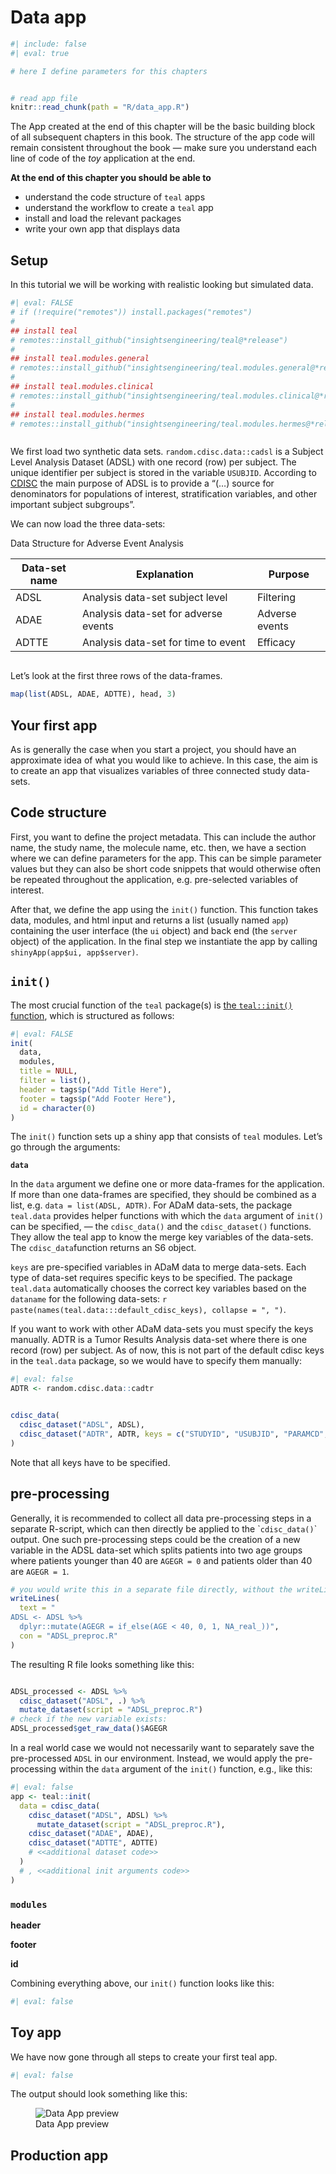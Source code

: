 # Data app

```r
#| include: false
#| eval: true

# here I define parameters for this chapters


# read app file
knitr::read_chunk(path = "R/data_app.R")
```

The App created at the end of this chapter will be the basic building block of all subsequent chapters in this book. The structure of the app code will remain consistent throughout the book --- make sure you understand each line of code of the *toy* application at the end.

**At the end of this chapter you should be able to**

-   understand the code structure of `teal` apps
-   understand the workflow to create a `teal` app
-   install and load the relevant packages
-   write your own app that displays data

## Setup

In this tutorial we will be working with realistic looking but simulated data.

```r
#| eval: FALSE
# if (!require("remotes")) install.packages("remotes")
#
## install teal
# remotes::install_github("insightsengineering/teal@*release")
#
## install teal.modules.general
# remotes::install_github("insightsengineering/teal.modules.general@*release")
#
## install teal.modules.clinical
# remotes::install_github("insightsengineering/teal.modules.clinical@*release")
#
## install teal.modules.hermes
# remotes::install_github("insightsengineering/teal.modules.hermes@*release")
```

```r
```

We first load two synthetic data sets. `random.cdisc.data::cadsl` is a Subject Level Analysis Dataset (ADSL) with one record (row) per subject. The unique identifier per subject is stored in the variable `USUBJID`. According to [CDISC](https://www.cdisc.org/education/course/subject-level-analysis-dataset-adsl) the main purpose of ADSL is to provide a "(...) source for denominators for populations of interest, stratification variables, and other important subject subgroups".

We can now load the three data-sets:

Data Structure for Adverse Event Analysis

| Data-set name | Explanation                          | Purpose        |
|---------------|--------------------------------------|----------------|
| ADSL          | Analysis data-set subject level      | Filtering      |
| ADAE          | Analysis data-set for adverse events | Adverse events |
| ADTTE         | Analysis data-set for time to event  | Efficacy       |

```r
```

Let's look at the first three rows of the data-frames.

```r
map(list(ADSL, ADAE, ADTTE), head, 3)
```

## Your first app

As is generally the case when you start a project, you should have an approximate idea of what you would like to achieve. In this case, the aim is to create an app that visualizes variables of three connected study data-sets.

## Code structure

First, you want to define the project metadata. This can include the author name, the study name, the molecule name, etc. then, we have a section where we can define parameters for the app. This can be simple parameter values but they can also be short code snippets that would otherwise often be repeated throughout the application, e.g. pre-selected variables of interest.

After that, we define the app using the `init()` function. This function takes data, modules, and html input and returns a list (usually named `app`) containing the user interface (the `ui` object) and back end (the `server` object) of the application. In the final step we instantiate the app by calling `shinyApp(app$ui, app$server)`.

## `init()`

The most crucial function of the `teal` package(s) is [the `teal::init()` function](https://insightsengineering.github.io/teal/main/reference/init.html?q=init#null), which is structured as follows:

```r
#| eval: FALSE
init(
  data,
  modules,
  title = NULL,
  filter = list(),
  header = tags$p("Add Title Here"),
  footer = tags$p("Add Footer Here"),
  id = character(0)
)
```

The `init()` function sets up a shiny app that consists of `teal` modules. Let's go through the arguments:

**`data`**

In the `data` argument we define one or more data-frames for the application. If more than one data-frames are specified, they should be combined as a list, e.g. `data = list(ADSL, ADTR)`. <!-- For relational data-sets you can define merge keys.  --> For ADaM data-sets, the package `teal.data` provides helper functions with which the `data` argument of `init()` can be specified, --- the `cdisc_data()` and the `cdisc_dataset()` functions. They allow the teal app to know the merge key variables of the data-sets. The `cdisc_data`function returns an S6 object.

::: {#note:key .callout-note appearance="simple"}
`keys` are pre-specified variables in ADaM data to merge data-sets. Each type of data-set requires specific keys to be specified. The package `teal.data` automatically chooses the correct key variables based on the `dataname` for the following data-sets: `r paste(names(teal.data:::default_cdisc_keys), collapse = ", ")`.

If you want to work with other ADaM data-sets you must specify the keys manually. ADTR is a Tumor Results Analysis data-set where there is one record (row) per subject. As of now, this is not part of the default cdisc keys in the `teal.data` package, so we would have to specify them manually:

```r
#| eval: false
ADTR <- random.cdisc.data::cadtr


cdisc_data(
  cdisc_dataset("ADSL", ADSL),
  cdisc_dataset("ADTR", ADTR, keys = c("STUDYID", "USUBJID", "PARAMCD", "AVISIT"))
)
```

Note that all keys have to be specified.
:::

::: callout-important
## pre-processing

Generally, it is recommended to collect all data pre-processing steps in a separate R-script, which can then directly be applied to the \``cdisc_data()`\` output. One such pre-processing steps could be the creation of a new variable in the ADSL data-set which splits patients into two age groups where patients younger than 40 are `AGEGR = 0` and patients older than 40 are `AGEGR = 1`.

```r
# you would write this in a separate file directly, without the writeLines command.
writeLines(
  text = "
ADSL <- ADSL %>%
  dplyr::mutate(AGEGR = if_else(AGE < 40, 0, 1, NA_real_))",
  con = "ADSL_preproc.R"
)
```

The resulting R file looks something like this:

```r
```

```r
ADSL_processed <- ADSL %>%
  cdisc_dataset("ADSL", .) %>%
  mutate_dataset(script = "ADSL_preproc.R")
# check if the new variable exists:
ADSL_processed$get_raw_data()$AGEGR
```

In a real world case we would not necessarily want to separately save the pre-processed `ADSL` in our environment. Instead, we would apply the pre-processing within the `data` argument of the `init()` function, e.g., like this:

```r
#| eval: false
app <- teal::init(
  data = cdisc_data(
    cdisc_dataset("ADSL", ADSL) %>%
      mutate_dataset(script = "ADSL_preproc.R"),
    cdisc_dataset("ADAE", ADAE),
    cdisc_dataset("ADTTE", ADTTE)
    # <<additional dataset code>>
  )
  # , <<additional init arguments code>>
)
```
:::

### `modules`

**header**

**footer**

**id**

Combining everything above, our `init()` function looks like this:

```r
#| eval: false
```

## Toy app

We have now gone through all steps to create your first teal app.

```r
#| eval: false
```

The output should look something like this:

![Data App preview](figures_images/app_data_1.png){fig-alt="Our first app should look like this"}

## Production app
